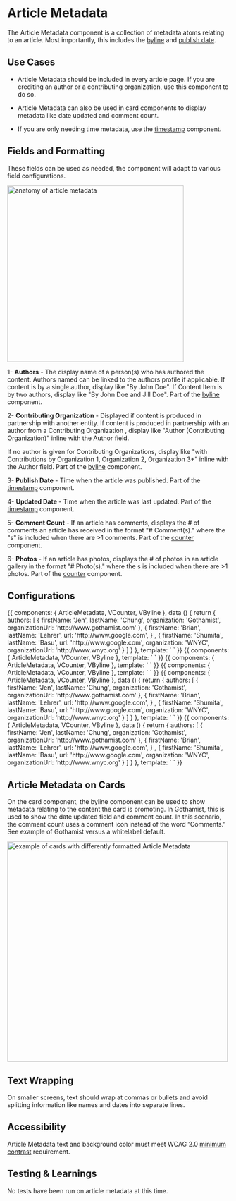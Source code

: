 
<Meta title="Components/Molecules/Article Metadata" />


# Article Metadata


The Article Metadata component is a collection of metadata atoms relating to an article. Most importantly, this includes the [byline](https://nypr-design-system.nypr.digital/latest/index.html?path=/docs/components-atoms-byline--page) and [publish date](https://nypr-design-system.nypr.digital/latest/index.html?path=/docs/components-molecules-timestamps--page).

## Use Cases

-  Article Metadata should be included in every article page. If you are crediting an author or a contributing organization, use this component to do so.

-  Article Metadata can also be used in card components to display metadata like date updated and comment count.

-  If you are only needing time metadata, use the [timestamp](https://nypr-design-system.nypr.digital/latest/index.html?path=/docs/components-molecules-timestamps--page) component.


## Fields and Formatting

These fields can be used as needed, the component will adapt to various field configurations.

<img alt="anatomy of article metadata" src="./images/Molecules-ArticleMetadata-Anatomy.png" width="400"/>

  <br/>


1- **Authors** - The display name of a person(s) who has authored the content. Authors named can be linked to the authors profile if applicable. If content is by a single  author, display like "By John Doe". If Content Item is by two  authors, display like "By John Doe and Jill Doe".  Part of the [byline](https://nypr-design-system.nypr.digital/latest/index.html?path=/docs/components-atoms-byline--page) component.

2- **Contributing Organization** - Displayed if content is produced in partnership with another entity. If content is produced in partnership with an author from a Contributing Organization , display like "Author (Contributing Organization)" inline with the Author field.

If no author is given for Contributing Organizations, display like "with Contributions by Organization 1, Organization 2, Organization 3+" inline with the Author field. Part of the [byline](https://nypr-design-system.nypr.digital/latest/index.html?path=/docs/components-atoms-byline--page) component.


3- **Publish Date** - Time when the article was published. Part of the [timestamp](https://nypr-design-system.nypr.digital/latest/index.html?path=/docs/components-molecules-timestamps--page) component.


4- **Updated Date** - Time when the article was last updated. Part of the [timestamp](https://nypr-design-system.nypr.digital/latest/index.html?path=/docs/components-molecules-timestamps--page) component.


5- **Comment Count** - If an article has comments, displays the # of comments an article has received in the format "# Comment(s)." where the "s" is included when there are >1 comments. Part of the [counter](https://nypr-design-system.nypr.digital/latest/index.html?path=/docs/components-atoms-counter--page) component.



6- **Photos** - If an article has photos, displays the # of photos in an article gallery in the format "# Photo(s)." where the s is included when there are >1 photos. Part of the [counter](https://nypr-design-system.nypr.digital/latest/index.html?path=/docs/components-atoms-counter--page) component.

## Configurations

<Canvas>
    <Story name="All">
        {{
            components: { ArticleMetadata, VCounter, VByline },
            data () {
                return {
                    authors: [
                        {
                            firstName: 'Jen',
                            lastName: 'Chung',
                            organization: 'Gothamist',
                            organizationUrl: 'http://www.gothamist.com'
                        },
                        {
                            firstName: 'Brian',
                            lastName: 'Lehrer',
                            url: 'http://www.google.com',
                        }
                        ,
                        {
                            firstName: 'Shumita',
                            lastName: 'Basu',
                            url: 'http://www.google.com',
                            organization: 'WNYC',
                            organizationUrl: 'http://www.wnyc.org'
                        }
                    ]
                }
            },
            template: `
<article-metadata
publish-date="Jan 1, 2020"
updated-date="Mar 2, 2020"
>
<template v-slot:authors><v-byline :authors="authors" /></template>
<template v-slot:comments><v-counter icon="comment" text="Comments" value="40" href="http://www.google.com"/></template>
<template v-slot:photos><v-counter icon="gallery" text="Photos" value="40" href="http://www.google.com"/></template>
</article-metadata>
`
        }}
    </Story>
</Canvas>

<Canvas>
    <Story name="WithoutAuthors">
        {{
            components: { ArticleMetadata, VCounter, VByline },
            template: `
<article-metadata
publish-date="Jan 1, 2020"
updated-date="Mar 2, 2020"
>
<template v-slot:comments><v-counter icon="comment" text="Comments" value="40" href="http://www.google.com"/></template>
<template v-slot:photos><v-counter icon="gallery" text="Photos" value="40" href="http://www.google.com"/></template>
</article-metadata>
`
        }}
    </Story>
</Canvas>

<Canvas>
    <Story name="WithoutComments">
        {{
            components: { ArticleMetadata, VCounter, VByline },
            template: `
<article-metadata
publish-date="Jan 1, 2020"
updated-date="Mar 2, 2020"
>
<template v-slot:photos><v-counter icon="gallery" text="Photos" value="40" href="http://www.google.com"/></template>
</article-metadata>
`
        }}
    </Story>
</Canvas>

<Canvas>
    <Story name="WithoutPhotos">
        {{
            components: { ArticleMetadata, VCounter, VByline },
            template: `
<article-metadata
publish-date="Jan 1, 2020"
updated-date="Mar 2, 2020"
>
<template v-slot:comments><v-counter icon="comment" text="Comments" value="40" href="http://www.google.com"/></template>
</article-metadata>
`
        }}
    </Story>
</Canvas>

<Canvas>
    <Story name="WithoutUpdatedDate">
        {{
            components: { ArticleMetadata, VCounter, VByline },
            data () {
                return {
                    authors: [
                        {
                            firstName: 'Jen',
                            lastName: 'Chung',
                            organization: 'Gothamist',
                            organizationUrl: 'http://www.gothamist.com'
                        },
                        {
                            firstName: 'Brian',
                            lastName: 'Lehrer',
                            url: 'http://www.google.com',
                        }
                        ,
                        {
                            firstName: 'Shumita',
                            lastName: 'Basu',
                            url: 'http://www.google.com',
                            organization: 'WNYC',
                            organizationUrl: 'http://www.wnyc.org'
                        }
                    ]
                }
            },
            template: `
<article-metadata
publish-date="Jan 1, 2020"
>
<template v-slot:authors><v-byline :authors="authors" /></template>
<template v-slot:comments><v-counter icon="comment" text="Comments" value="40" href="http://www.google.com"/></template>
<template v-slot:photos><v-counter icon="gallery" text="Photos" value="40" href="http://www.google.com"/></template>
</article-metadata>
`
        }}
    </Story>
</Canvas>

<Canvas>
    <Story name="WithoutPublishedDate">
        {{
            components: { ArticleMetadata, VCounter, VByline },
            data () {
                return {
                    authors: [
                        {
                            firstName: 'Jen',
                            lastName: 'Chung',
                            organization: 'Gothamist',
                            organizationUrl: 'http://www.gothamist.com'
                        },
                        {
                            firstName: 'Brian',
                            lastName: 'Lehrer',
                            url: 'http://www.google.com',
                        }
                        ,
                        {
                            firstName: 'Shumita',
                            lastName: 'Basu',
                            url: 'http://www.google.com',
                            organization: 'WNYC',
                            organizationUrl: 'http://www.wnyc.org'
                        }
                    ]
                }
            },
            template: `
<article-metadata
updated-date="Jan 1, 2020"
>
<template v-slot:authors><v-byline :authors="authors" /></template>
<template v-slot:comments><v-counter icon="comment" text="Comments" value="40" href="http://www.google.com"/></template>
<template v-slot:photos><v-counter icon="gallery" text="Photos" value="40" href="http://www.google.com"/></template>
</article-metadata>
`
        }}
    </Story>
</Canvas>


## Article Metadata on Cards

On the card component, the byline component can be used to show metadata relating to the content the card is promoting. In Gothamist, this is used to show the date updated field and comment count. In this scenario, the comment count uses a comment icon instead of the word “Comments.” See example of Gothamist versus a whitelabel default.

<img alt="example of cards with differently formatted Article Metadata" src="./images/Molecules-Bylines-Cards.png" width="500" />

## Text Wrapping

On smaller screens, text should wrap at commas or bullets and avoid splitting information like names and dates into separate lines.

## Accessibility

Article Metadata text and background color must meet WCAG 2.0 [minimum contrast](https://www.w3.org/WAI/WCAG21/Understanding/contrast-minimum.html) requirement.

## Testing & Learnings

No tests have been run on article metadata at this time.
